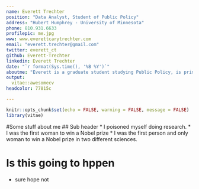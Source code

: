 ```yaml
---
name: Everett Trechter
position: "Data Analyst, Student of Public Policy"
address: "Hubert Humphrey - University of Minnesota"
phone: 810.931.6633
profilepic: me.jpg
www: www.everettcarytrechter.com
email: "everett.trechter@gmail.com"
twitter: everett_ct
github: Everett-Trechter
linkedin: Everett Trechter
date: "`r format(Sys.time(), '%B %Y')`"
aboutme: "Everett is a graduate student studying Public Policy, is primarily interested in social policy and community trust, and has a background in data analysis."
output: 
  vitae::awesomecv
headcolor: 77815c

---
```


```r
knitr::opts_chunk$set(echo = FALSE, warning = FALSE, message = FALSE)
library(vitae)
```

#Some stuff about me
## Sub header
 * I poisoned myself doing research.
 * I was the first woman to win a Nobel prize
 * I was the first person and only woman to win a Nobel prize in two different sciences.

# Is this going to hppen
 * sure hope not